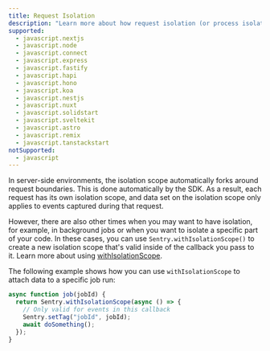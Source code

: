 ```yaml
---
title: Request Isolation
description: "Learn more about how request isolation (or process isolation) works in the Sentry SDK."
supported:
  - javascript.nextjs
  - javascript.node
  - javascript.connect
  - javascript.express
  - javascript.fastify
  - javascript.hapi
  - javascript.hono
  - javascript.koa
  - javascript.nestjs
  - javascript.nuxt
  - javascript.solidstart
  - javascript.sveltekit
  - javascript.astro
  - javascript.remix
  - javascript.tanstackstart
notSupported:
  - javascript
---
```


In server-side environments, the <PlatformLink to='/enriching-events/scopes'>isolation scope</PlatformLink> automatically forks around request boundaries. This is done automatically by the SDK. As a result, each request has its own isolation scope, and data set on the isolation scope only applies to events captured during that request.

However, there are also other times when you may want to have isolation, for example, in background jobs or when you want to isolate a specific part of your code. In these cases, you can use `Sentry.withIsolationScope()` to create a new isolation scope that's valid inside of the callback you pass to it. Learn more about using [withIsolationScope](../scopes/#using-withisolationscope).

The following example shows how you can use `withIsolationScope` to attach data to a specific job run:

```javascript
async function job(jobId) {
  return Sentry.withIsolationScope(async () => {
    // Only valid for events in this callback
    Sentry.setTag("jobId", jobId);
    await doSomething();
  });
}
```
